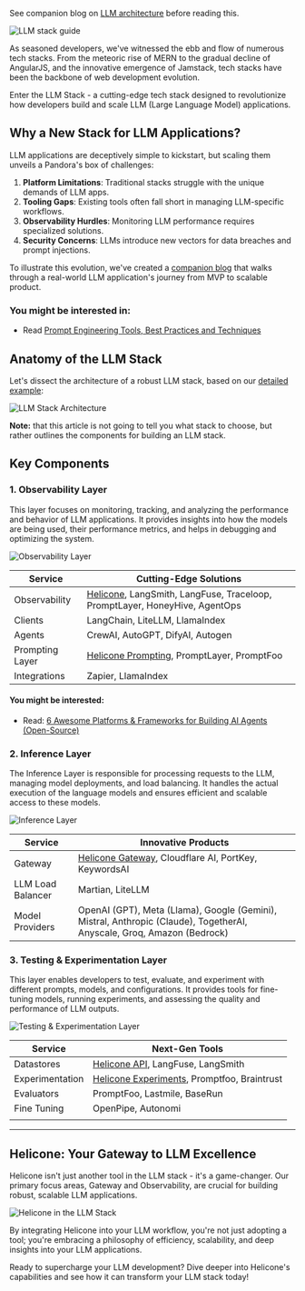 See companion blog on <a href="/blog/building-an-llm-stack">LLM architecture</a> before reading this.

![LLM stack guide](/static/blog/llm-stack-guide/cover.webp)

As seasoned developers, we've witnessed the ebb and flow of numerous tech stacks. From the meteoric rise of MERN to the gradual decline of AngularJS, and the innovative emergence of Jamstack, tech stacks have been the backbone of web development evolution.

Enter the LLM Stack - a cutting-edge tech stack designed to revolutionize how developers build and scale LLM (Large Language Model) applications.

## Why a New Stack for LLM Applications?

LLM applications are deceptively simple to kickstart, but scaling them unveils a Pandora's box of challenges:

1. **Platform Limitations**: Traditional stacks struggle with the unique demands of LLM apps.
2. **Tooling Gaps**: Existing tools often fall short in managing LLM-specific workflows.
3. **Observability Hurdles**: Monitoring LLM performance requires specialized solutions.
4. **Security Concerns**: LLMs introduce new vectors for data breaches and prompt injections.

To illustrate this evolution, we've created a [companion blog](/blog/building-an-llm-stack) that walks through a real-world LLM application's journey from MVP to scalable product.

### You might be interested in:

- Read [Prompt Engineering Tools, Best Practices and Techniques](https://www.helicone.ai/blog/prompt-engineering-tools)

## Anatomy of the LLM Stack

Let's dissect the architecture of a robust LLM stack, based on our [detailed example](/blog/building-an-llm-stack):

![LLM Stack Architecture](/static/blog/llm-stack-guide/llm-architecture.webp)

**Note:** that this article is not going to tell you what stack to choose, but rather outlines the components for building an LLM stack.

## Key Components

### 1. Observability Layer

This layer focuses on monitoring, tracking, and analyzing the performance and behavior of LLM applications. It provides insights into how the models are being used, their performance metrics, and helps in debugging and optimizing the system.

![Observability Layer](/static/blog/llm-stack-guide/observability-layer.webp)

| Service         | Cutting-Edge Solutions                                                                                         |
| --------------- | -------------------------------------------------------------------------------------------------------------- |
| Observability   | [Helicone](/products/helicone-observability), LangSmith, LangFuse, Traceloop, PromptLayer, HoneyHive, AgentOps |
| Clients         | LangChain, LiteLLM, LlamaIndex                                                                                 |
| Agents          | CrewAI, AutoGPT, DifyAI, Autogen                                                                               |
| Prompting Layer | [Helicone Prompting](https://docs.helicone.ai/features/prompts), PromptLayer, PromptFoo                        |
| Integrations    | Zapier, LlamaIndex                                                                                             |

#### You might be interested:

- Read: [6 Awesome Platforms & Frameworks for Building AI Agents (Open-Source)](https://www.helicone.ai/blog/ai-agent-builders)

### 2. Inference Layer

The Inference Layer is responsible for processing requests to the LLM, managing model deployments, and load balancing. It handles the actual execution of the language models and ensures efficient and scalable access to these models.

![Inference Layer](/static/blog/llm-stack-guide/inference-layer.webp)

| Service           | Innovative Products                                                                                                         |
| ----------------- | --------------------------------------------------------------------------------------------------------------------------- |
| Gateway           | [Helicone Gateway](https://docs.helicone.ai/getting-started/integration-method/gateway), Cloudflare AI, PortKey, KeywordsAI |
| LLM Load Balancer | Martian, LiteLLM                                                                                                            |
| Model Providers   | OpenAI (GPT), Meta (Llama), Google (Gemini), Mistral, Anthropic (Claude), TogetherAI, Anyscale, Groq, Amazon (Bedrock)      |

### 3. Testing & Experimentation Layer

This layer enables developers to test, evaluate, and experiment with different prompts, models, and configurations. It provides tools for fine-tuning models, running experiments, and assessing the quality and performance of LLM outputs.

![Testing & Experimentation Layer](/static/blog/llm-stack-guide/testing-layer.webp)

| Service         | Next-Gen Tools                                                                                                                  |
| --------------- | ------------------------------------------------------------------------------------------------------------------------------- |
| Datastores      | [Helicone API](https://docs.helicone.ai/rest/request/post-v1requestquery), LangFuse, LangSmith                                  |
| Experimentation | [Helicone Experiments](https://docs.helicone.ai/use-cases/experiments#how-to-run-llm-prompt-experiments), Promptfoo, Braintrust |
| Evaluators      | PromptFoo, Lastmile, BaseRun                                                                                                    |
| Fine Tuning     | OpenPipe, Autonomi                                                                                                              |
|                 |

---

## Helicone: Your Gateway to LLM Excellence

Helicone isn't just another tool in the LLM stack - it's a game-changer. Our primary focus areas, Gateway and Observability, are crucial for building robust, scalable LLM applications.

![Helicone in the LLM Stack](/static/pasted_images/llm-stack-helicone-in-picture.png)

By integrating Helicone into your LLM workflow, you're not just adopting a tool; you're embracing a philosophy of efficiency, scalability, and deep insights into your LLM applications.

Ready to supercharge your LLM development? Dive deeper into Helicone's capabilities and see how it can transform your LLM stack today!
